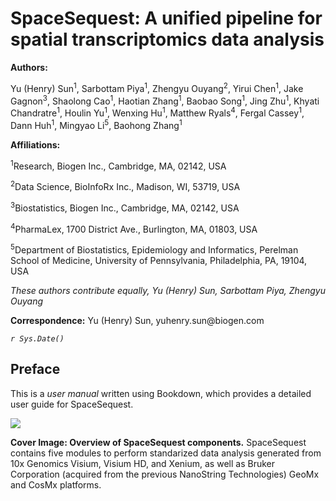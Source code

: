 # SpaceSequest: A unified pipeline for spatial transcriptomics data analysis {-}

**Authors:**

Yu (Henry) Sun^1^, Sarbottam Piya^1^, Zhengyu Ouyang^2^, Yirui Chen^1^, Jake Gagnon^3^, Shaolong Cao^1^, Haotian Zhang^1^, Baobao Song^1^, Jing Zhu^1^, Khyati Chandratre^1^, Houlin Yu^1^, Wenxing Hu^1^, Matthew Ryals^4^, Fergal Cassey^1^, Dann Huh^1^, Mingyao Li^5^, Baohong Zhang^1^

**Affiliations:**

^1^Research, Biogen Inc., Cambridge, MA, 02142, USA

^2^Data Science, BioInfoRx Inc., Madison, WI, 53719, USA

^3^Biostatistics, Biogen Inc., Cambridge, MA, 02142, USA

^4^PharmaLex, 1700 District Ave., Burlington, MA, 01803, USA

^5^Department of Biostatistics, Epidemiology and Informatics, Perelman School of Medicine, University of Pennsylvania, Philadelphia, PA, 19104, USA


_These authors contribute equally, Yu (Henry) Sun, Sarbottam Piya, Zhengyu Ouyang_

**Correspondence:** Yu (Henry) Sun, yuhenry.sun@biogen.com

_`r Sys.Date()`_

## Preface {-}
This is a *user manual* written using Bookdown, which provides a detailed user guide for SpaceSequest.

[![](https://interactivereport.github.io/SpaceSequest/images/CoverImage.png)](https://interactivereport.github.io/SpaceSequest/images/CoverImage.png){target="_blank"}

**Cover Image: Overview of SpaceSequest components.** SpaceSequest contains five modules to perform standarized data analysis generated from 10x Genomics Visium, Visium HD, and Xenium, as well as Bruker Corporation (acquired from the previous NanoString Technologies) GeoMx and CosMx platforms.
